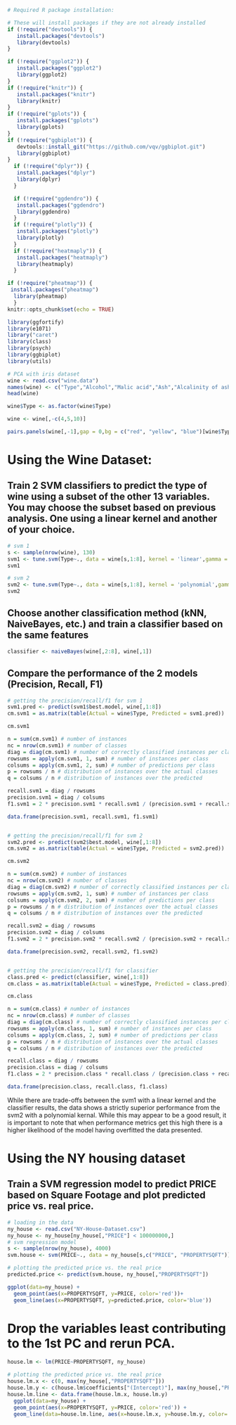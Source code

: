 ```r
# Required R package installation:

# These will install packages if they are not already installed
if (!require("devtools")) {
   install.packages("devtools")
   library(devtools)
}

if (!require("ggplot2")) {
   install.packages("ggplot2")
   library(ggplot2)
}
if (!require("knitr")) {
   install.packages("knitr")
   library(knitr)
}
if (!require("gplots")) {
   install.packages("gplots")
   library(gplots)
}
if (!require("ggbiplot")) {
   devtools::install_git("https://github.com/vqv/ggbiplot.git")
   library(ggbiplot)
}
  if (!require("dplyr")) {
   install.packages("dplyr")
   library(dplyr)
  }

  if (!require("ggdendro")) {
   install.packages("ggdendro")
   library(ggdendro)
  }
  if (!require("plotly")) {
   install.packages("plotly")
   library(plotly)
  }
  if (!require("heatmaply")) {
   install.packages("heatmaply")
   library(heatmaply)
  }

if (!require("pheatmap")) {
 install.packages("pheatmap")
  library(pheatmap)
  }
knitr::opts_chunk$set(echo = TRUE)
```

```r
library(ggfortify)
library(e1071)
library("caret")
library(class)
library(psych)
library(ggbiplot)
library(utils)

# PCA with iris dataset
wine <- read.csv("wine.data")
names(wine) <- c("Type","Alcohol","Malic acid","Ash","Alcalinity of ash","Magnesium","Total phenols","Flavanoids","Nonflavanoid Phenols","Proanthocyanins","Color Intensity","Hue","Od280/od315 of diluted wines","Proline")
head(wine)

wine$Type <- as.factor(wine$Type)

wine <- wine[,-c(4,5,10)]

pairs.panels(wine[,-1],gap = 0,bg = c("red", "yellow", "blue")[wine$Type],pch=21)
```


# Using the Wine Dataset:
## Train 2 SVM classifiers to predict the type of wine using a subset of the other 13 variables. You may choose the subset based on previous analysis. One using a linear kernel and another of your choice.
```r
# svm 1
s <- sample(nrow(wine), 130)
svm1 <- tune.svm(Type~., data = wine[s,1:8], kernel = 'linear',gamma = seq(1/2^nrow(wine),1, .01), cost = 2^seq(-6, 4, 2))
svm1

# svm 2
svm2 <- tune.svm(Type~., data = wine[s,1:8], kernel = 'polynomial',gamma = seq(1/2^nrow(wine),1, .01), cost = 2^seq(-6, 4, 2))
svm2
```


## Choose another classification method (kNN, NaiveBayes, etc.) and train a classifier based on the same features
```r
classifier <- naiveBayes(wine[,2:8], wine[,1])
```


## Compare the performance of the 2 models (Precision, Recall, F1)
```r
# getting the precision/recall/f1 for svm 1
svm1.pred <- predict(svm1$best.model, wine[,1:8])
cm.svm1 = as.matrix(table(Actual = wine$Type, Predicted = svm1.pred))

cm.svm1

n = sum(cm.svm1) # number of instances
nc = nrow(cm.svm1) # number of classes
diag = diag(cm.svm1) # number of correctly classified instances per class 
rowsums = apply(cm.svm1, 1, sum) # number of instances per class
colsums = apply(cm.svm1, 2, sum) # number of predictions per class
p = rowsums / n # distribution of instances over the actual classes
q = colsums / n # distribution of instances over the predicted 

recall.svm1 = diag / rowsums 
precision.svm1 = diag / colsums
f1.svm1 = 2 * precision.svm1 * recall.svm1 / (precision.svm1 + recall.svm1) 

data.frame(precision.svm1, recall.svm1, f1.svm1)


# getting the precision/recall/f1 for svm 2
svm2.pred <- predict(svm2$best.model, wine[,1:8])
cm.svm2 = as.matrix(table(Actual = wine$Type, Predicted = svm2.pred))

cm.svm2

n = sum(cm.svm2) # number of instances
nc = nrow(cm.svm2) # number of classes
diag = diag(cm.svm2) # number of correctly classified instances per class 
rowsums = apply(cm.svm2, 1, sum) # number of instances per class
colsums = apply(cm.svm2, 2, sum) # number of predictions per class
p = rowsums / n # distribution of instances over the actual classes
q = colsums / n # distribution of instances over the predicted 

recall.svm2 = diag / rowsums 
precision.svm2 = diag / colsums
f1.svm2 = 2 * precision.svm2 * recall.svm2 / (precision.svm2 + recall.svm2) 

data.frame(precision.svm2, recall.svm2, f1.svm2)


# getting the precision/recall/f1 for classifier
class.pred <- predict(classifier, wine[,1:8])
cm.class = as.matrix(table(Actual = wine$Type, Predicted = class.pred))

cm.class

n = sum(cm.class) # number of instances
nc = nrow(cm.class) # number of classes
diag = diag(cm.class) # number of correctly classified instances per class 
rowsums = apply(cm.class, 1, sum) # number of instances per class
colsums = apply(cm.class, 2, sum) # number of predictions per class
p = rowsums / n # distribution of instances over the actual classes
q = colsums / n # distribution of instances over the predicted 

recall.class = diag / rowsums 
precision.class = diag / colsums
f1.class = 2 * precision.class * recall.class / (precision.class + recall.class) 

data.frame(precision.class, recall.class, f1.class)
```
While there are trade-offs between the svm1 with a linear kernel and the classifier results, the data shows a strictly superior performance from the svm2 with a polynomial kernal. While this may appear to be a good result, it is important to note that when performance metrics get this high there is a higher likelihood of the model having overfitted the data presented.

# Using the NY housing dataset
## Train a SVM regression model to predict PRICE based on Square Footage and plot predicted price vs. real price.
```r
# loading in the data
ny_house <- read.csv("NY-House-Dataset.csv")
ny_house <- ny_house[ny_house[,"PRICE"] < 100000000,]
# svm regression model
s <- sample(nrow(ny_house), 4000)
svm.house <- svm(PRICE~., data = ny_house[s,c("PRICE", "PROPERTYSQFT")], kernel = 'linear', type="eps-regression")

# plotting the predicted price vs. the real price
predicted.price <- predict(svm.house, ny_house[,"PROPERTYSQFT"])

ggplot(data=ny_house) +
  geom_point(aes(x=PROPERTYSQFT, y=PRICE, color='red'))+
  geom_line(aes(x=PROPERTYSQFT, y=predicted.price, color='blue'))
```


# Drop the variables least contributing to the 1st PC and rerun PCA.
```r
house.lm <- lm(PRICE~PROPERTYSQFT, ny_house)

# plotting the predicted price vs. the real price
house.lm.x <- c(0, max(ny_house[,"PROPERTYSQFT"]))
house.lm.y <- c(house.lm$coefficients["(Intercept)"], max(ny_house[,"PROPERTYSQFT"]) * house.lm$coefficients["PROPERTYSQFT"] + house.lm$coefficients["(Intercept)"])
house.lm.line <- data.frame(house.lm.x, house.lm.y)
  ggplot(data=ny_house) +
  geom_point(aes(x=PROPERTYSQFT, y=PRICE, color='red')) +
  geom_line(data=house.lm.line, aes(x=house.lm.x, y=house.lm.y, color='blue'))
```
